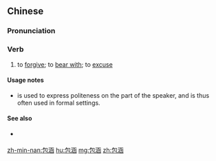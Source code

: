 ==Chinese==
{{zh-forms}}

===Pronunciation===
{{zh-pron
|m=bāohán,tl=y
|c=baau1 haam4
|h=pfs=pâu-hàm
|mn=pau-hâm
|cat=v
}}

===Verb===
{{zh-verb}}

# to [[forgive]]; to [[bear with]]; to [[excuse]]

====Usage notes====
* {{zh-l|包涵|tr=bāohan}} is used to express politeness on the part of the speaker, and is thus often used in formal settings.

====See also====
* {{qualifier|not to be confused with}} {{zh-l|包含}}

[[zh-min-nan:包涵]]
[[hu:包涵]]
[[mg:包涵]]
[[zh:包涵]]